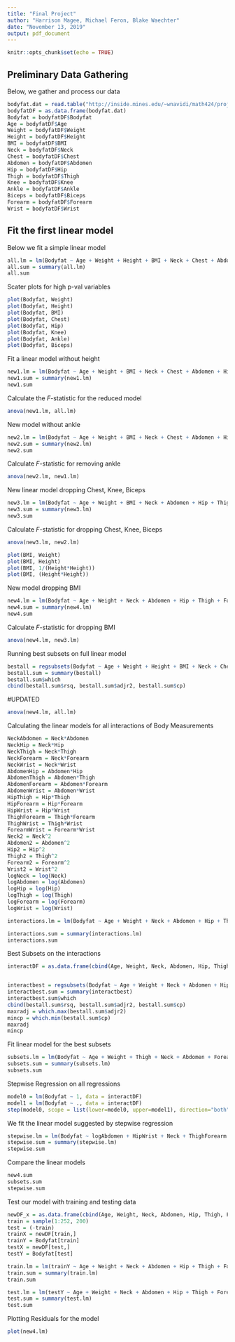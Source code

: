 ```yaml
---
title: "Final Project"
author: "Harrison Magee, Michael Feron, Blake Waechter"
date: "November 13, 2019"
output: pdf_document
---
```


```r
knitr::opts_chunk$set(echo = TRUE)
```

## Preliminary Data Gathering
Below, we gather and process our data
```r
bodyfat.dat = read.table("http://inside.mines.edu/~wnavidi/math424/project/bodyfat.dat", header = TRUE)
bodyfatDF = as.data.frame(bodyfat.dat)
Bodyfat = bodyfatDF$Bodyfat
Age = bodyfatDF$Age
Weight = bodyfatDF$Weight
Height = bodyfatDF$Height
BMI = bodyfatDF$BMI
Neck = bodyfatDF$Neck
Chest = bodyfatDF$Chest
Abdomen = bodyfatDF$Abdomen
Hip = bodyfatDF$Hip
Thigh = bodyfatDF$Thigh
Knee = bodyfatDF$Knee
Ankle = bodyfatDF$Ankle
Biceps = bodyfatDF$Biceps
Forearm = bodyfatDF$Forearm
Wrist = bodyfatDF$Wrist
```

## Fit the first linear model
Below we fit a simple linear model
```r
all.lm = lm(Bodyfat ~ Age + Weight + Height + BMI + Neck + Chest + Abdomen + Hip + Thigh + Knee + Ankle + Biceps + Forearm + Wrist)
all.sum = summary(all.lm)
all.sum
```
Scater plots for high p-val variables
```r
plot(Bodyfat, Weight)
plot(Bodyfat, Height)
plot(Bodyfat, BMI)
plot(Bodyfat, Chest)
plot(Bodyfat, Hip)
plot(Bodyfat, Knee)
plot(Bodyfat, Ankle)
plot(Bodyfat, Biceps)
```

Fit a linear model without height
```r
new1.lm = lm(Bodyfat ~ Age + Weight + BMI + Neck + Chest + Abdomen + Hip + Thigh + Knee + Ankle + Biceps + Forearm + Wrist)
new1.sum = summary(new1.lm)
new1.sum
```

Calculate the $F$-statistic for the reduced model
```r
anova(new1.lm, all.lm)
```
New model without ankle
```r
new2.lm = lm(Bodyfat ~ Age + Weight + BMI + Neck + Chest + Abdomen + Hip + Thigh + Knee + Biceps + Forearm + Wrist)
new2.sum = summary(new2.lm)
new2.sum
```
Calculate $F$-statistic for removing ankle
```r
anova(new2.lm, new1.lm)
```

New linear model dropping Chest, Knee, Biceps
```r
new3.lm = lm(Bodyfat ~ Age + Weight + BMI + Neck + Abdomen + Hip + Thigh + Forearm + Wrist)
new3.sum = summary(new3.lm)
new3.sum
```

Calculate $F$-statistic for dropping Chest, Knee, Biceps
```r
anova(new3.lm, new2.lm)
```


```r
plot(BMI, Weight)
plot(BMI, Height)
plot(BMI, 1/(Height*Height))
plot(BMI, (Height*Height))
```

New model dropping BMI
```r
new4.lm = lm(Bodyfat ~ Age + Weight + Neck + Abdomen + Hip + Thigh + Forearm + Wrist)
new4.sum = summary(new4.lm)
new4.sum
```

Calculate $F$-statistic for dropping BMI
```r
anova(new4.lm, new3.lm)
```

Running best subsets on full linear model
```r
bestall = regsubsets(Bodyfat ~ Age + Weight + Height + BMI + Neck + Chest + Abdomen + Hip + Thigh + Knee + Ankle + Biceps + Forearm + Wrist, data = bodyfatDF[,2:15], nbest = 1, nvmax=15)
bestall.sum = summary(bestall)
bestall.sum$which
cbind(bestall.sum$rsq, bestall.sum$adjr2, bestall.sum$cp)
```

#UPDATED


```r
anova(new4.lm, all.lm)
```

Calculating the linear models for all interactions of Body Measurements
```r
NeckAbdomen = Neck*Abdomen
NeckHip = Neck*Hip
NeckThigh = Neck*Thigh
NeckForearm = Neck*Forearm
NeckWrist = Neck*Wrist
AbdomenHip = Abdomen*Hip
AbdomenThigh = Abdomen*Thigh
AbdomenForearm = Abdomen*Forearm
AbdomenWrist = Abdomen*Wrist
HipThigh = Hip*Thigh
HipForearm = Hip*Forearm
HipWrist = Hip*Wrist
ThighForearm = Thigh*Forearm
ThighWrist = Thigh*Wrist
ForearmWrist = Forearm*Wrist
Neck2 = Neck^2
Abdomen2 = Abdomen^2
Hip2 = Hip^2
Thigh2 = Thigh^2
Forearm2 = Forearm^2
Wrist2 = Wrist^2
logNeck = log(Neck)
logAbdomen = log(Abdomen)
logHip = log(Hip)
logThigh = log(Thigh)
logForearm = log(Forearm)
logWrist = log(Wrist)

interactions.lm = lm(Bodyfat ~ Age + Weight + Neck + Abdomen + Hip + Thigh + Forearm + Wrist + NeckAbdomen + NeckHip + NeckThigh + NeckForearm + NeckWrist + AbdomenHip + AbdomenThigh + AbdomenForearm + AbdomenWrist + HipThigh + HipForearm + HipWrist + ThighForearm + ThighWrist + ForearmWrist + Neck2 + Abdomen2 + Hip2 + Thigh2 + Forearm2 + Wrist2 + logNeck + logAbdomen + logHip + logThigh + logForearm + logWrist)

interactions.sum = summary(interactions.lm)
interactions.sum
```

Best Subsets on the interactions
```r
interactDF = as.data.frame(cbind(Age, Weight, Neck, Abdomen, Hip, Thigh, Forearm, Wrist, NeckAbdomen, NeckHip, NeckThigh, NeckForearm, NeckWrist, AbdomenHip, AbdomenThigh, AbdomenForearm, AbdomenWrist, HipThigh, HipForearm, HipWrist, ThighForearm, ThighWrist, ForearmWrist, Neck2, Abdomen2, Hip2, Thigh2, Forearm2, Wrist2, logNeck, logAbdomen, logHip, logThigh, logForearm, logWrist))


interactbest = regsubsets(Bodyfat ~ Age + Weight + Neck + Abdomen + Hip + Thigh + Forearm + Wrist + NeckAbdomen + NeckHip + NeckThigh + NeckForearm + NeckWrist + AbdomenHip + AbdomenThigh + AbdomenForearm + AbdomenWrist + HipThigh + HipForearm + HipWrist + ThighForearm + ThighWrist + ForearmWrist + Neck2 + Abdomen2 + Hip2 + Thigh2 + Forearm2 + Wrist2 + logNeck + logAbdomen + logHip + logThigh + logForearm + logWrist, data = interactDF, nbest = 1, nvmax=35)
interactbest.sum = summary(interactbest)
interactbest.sum$which
cbind(bestall.sum$rsq, bestall.sum$adjr2, bestall.sum$cp)
maxradj = which.max(bestall.sum$adjr2)
mincp = which.min(bestall.sum$cp)
maxradj
mincp
```

Fit linear model for the best subsets
```r
subsets.lm = lm(Bodyfat ~ Age + Weight + Thigh + Neck + Abdomen + Forearm + Wrist + NeckAbdomen + NeckThigh + ForearmWrist + Abdomen2 + Forearm2)
subsets.sum = summary(subsets.lm)
subsets.sum
```

Stepwise Regression on all regressions
```r
model0 = lm(Bodyfat ~ 1, data = interactDF)
model1 = lm(Bodyfat ~ ., data = interactDF)
step(model0, scope = list(lower=model0, upper=model1), direction="both")
```

We fit the linear model suggested by stepwise regression
```r
stepwise.lm = lm(Bodyfat ~ logAbdomen + HipWrist + Neck + ThighForearm + Age + Abdomen + Hip + Wrist + Thigh + Forearm)
stepwise.sum = summary(stepwise.lm)
stepwise.sum
```

Compare the linear models
```r
new4.sum
subsets.sum
stepwise.sum
```

Test our model with training and testing data
```r
newDF_x = as.data.frame(cbind(Age, Weight, Neck, Abdomen, Hip, Thigh, Forearm, Wrist))
train = sample(1:252, 200)
test = (-train)
trainX = newDF[train,]
trainY = Bodyfat[train]
testX = newDF[test,]
testY = Bodyfat[test]

train.lm = lm(trainY ~ Age + Weight + Neck + Abdomen + Hip + Thigh + Forearm + Wrist, data=trainX)
train.sum = summary(train.lm)
train.sum

test.lm = lm(testY ~ Age + Weight + Neck + Abdomen + Hip + Thigh + Forearm + Wrist, data=testX)
test.sum = summary(test.lm)
test.sum
```

Plotting Residuals for the model
```r
plot(new4.lm)
```